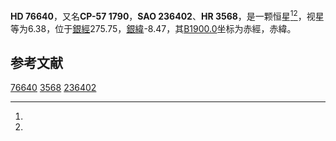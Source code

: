 {{Starbox begin
| name = HD 76640
}}
{{Starbox observe
| epoch = [[J2000.0|J2000.0]]
| constell = {{星座名待查}}<ref name=SIMBAD>{{cite web
 | url=http://simbad.u-strasbg.fr/simbad/sim-id?Ident=HR+3568
 | title=Pulsating variable Star
 | publisher=Centre de Données astronomiques de Strasbourg
 | work=SIMBAD
 | accessdate=2012-07-13
 | archive-date=2016-03-17
 | archive-url=https://web.archive.org/web/20160317175553/http://simbad.u-strasbg.fr/simbad/sim-id?Ident=HR+3568
 | dead-url=no
 }}</ref><ref name=DATA>{{cite web
 | url=http://vizier.u-strasbg.fr/viz-bin/VizieR-5?-out.add=.&-source=5050&-corr=PK=HR&-out.max=9999&HR=3568
 | title=VizieR Detailed Page
 | accessdate=2012-07-13
 | archive-date=2016-03-05
 | archive-url=https://web.archive.org/web/20160305224800/http://vizier.u-strasbg.fr/viz-bin/VizieR-5?-out.add=.&-source=5050&-corr=PK=HR&-out.max=9999&HR=3568
 | dead-url=no
 }}</ref>
| 星官 = 
| ra = {{RA|8|54|54}}<ref name=SIMBAD /><ref name=DATA />
| dec = {{DEC|-58|14|24}}<ref name=SIMBAD /><ref name=DATA />
| appmag_v = 6.38<ref name=SIMBAD /><ref name=DATA />
}}
{{Starbox character
| class = B5V<ref name=SIMBAD /><ref name=DATA />
| b-v = -0.11<ref name=SIMBAD /><ref name=DATA />
| u-b = -0.49<ref name=SIMBAD /><ref name=DATA />
| r-i = <ref name=SIMBAD /><ref name=DATA />
| variable = 
}}
{{Starbox astrometry
| radial_v = -0.49
| prop_mo_ra = 13
| parallax = 
| p_error = 
}}
{{Starbox catalog
| names =CP-57 1790，[[SAO星表|SAO]] 236402，[[HD星表|HD]] 76640，[[HR星表|HR]] 3568}}
{{Starbox reference |Simbad=HR+3568}}
{{Starbox end}}

'''HD 76640'''，又名'''CP-57 1790'''，'''SAO 236402'''、'''HR 3568'''，是一颗恒星<ref name=SIMBAD /><ref name=DATA />，视星等为6.38，位于[[銀道座標系|銀經]]275.75，[[銀道座標系|銀緯]]-8.47，其[[B1900.0|B1900.0]]坐标为赤經{{RA|8|52|22.5}}，赤緯{{DEC|-57|-8.47|26}}。

== 参考文献 ==
{{reflist}}

{{star-stub}}

[[Category:HD和HDE天體|76640]]
[[Category:HR天體|3568]]
[[Category:SAO天體|236402]]